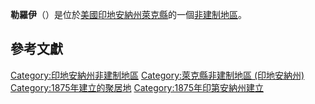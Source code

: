 {{noteTA
|G1=USState
|G2=地名
|G3=Unit
}}
{{Infobox settlement
|official_name            = 勒羅伊
|native_name = Leroy
|settlement_type          = [[非建制地區|非建制地區]]
|image_skyline            = 
|imagesize                = 
|pushpin_map              = USA Indiana
|pushpin_label            = 勒羅伊
|pushpin_label_position   = top
|pushpin_map_caption      = 勒羅伊在印地安納州的位置
|subdivision_type         = [[世界政區索引|國家]]
|subdivision_type1        = [[美国州份|州份]]
|subdivision_type2        = [[印地安納州行政区划|縣]]
|subdivision_name         = [[美国|美国]]
|subdivision_name1        = [[印地安納州|印地安納州]]
|subdivision_name2        = [[萊克縣_(印地安納州)|萊克縣]]
|elevation_ft             = 682
|elevation_m              = 208
|area_total_km2           = 
|area_total_sq_mi         = 
|area_land_km2            = 
|area_land_sq_mi          = 
|area_water_km2           = 
|area_water_sq_mi         = 
|population_as_of         = 2010
|population_footnotes     = 
|population_total         = 
|population_metro         = 
|population_density_km2   = auto
|population_density_sq_mi = auto
|timezone                 = [[北美东部时区|北美东部时区]]
|utc_offset               = -5
|coordinates              = {{coord|41|21|36|N|87|16|19|W|display=inline,title}}
| coor_pinpoint           = 
| coordinates_footnotes   = 
|timezone_DST             = EDT
|utc_offset_DST           = -4
|postal_code_type         = [[美國郵區編號|郵區編號]]
|postal_code              = 46355
|area_code                = [[北美电话区号219|219]]
|blank_name = [[地名信息系统|GNIS ID]]
|blank_info = 449683<ref name="GNIS">{{cite gnis|449683|Leroy}}</ref>
}}
'''勒羅伊'''（{{lang-en|Leroy}}）是位於[[美國|美國]][[印地安納州|印地安納州]][[萊克縣_(印地安納州)|萊克縣]]的一個[[非建制地區|非建制地區]]。

== 參考文獻 ==
{{reflist}}

{{萊克縣 (印地安納州)}}

{{DEFAULTSORT:Leroy}}
[[Category:印地安納州非建制地區|Category:印地安納州非建制地區]]
[[Category:萊克縣非建制地區_(印地安納州)|Category:萊克縣非建制地區 (印地安納州)]]
[[Category:1875年建立的聚居地|Category:1875年建立的聚居地]]
[[Category:1875年印第安納州建立|Category:1875年印第安納州建立]]

{{Indiana-geo-stub}}